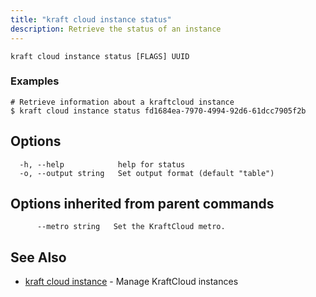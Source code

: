 ```yaml
---
title: "kraft cloud instance status"
description: Retrieve the status of an instance
---
```


```
kraft cloud instance status [FLAGS] UUID
```

### Examples

```
# Retrieve information about a kraftcloud instance
$ kraft cloud instance status fd1684ea-7970-4994-92d6-61dcc7905f2b

```

## Options

```
  -h, --help            help for status
  -o, --output string   Set output format (default "table")
```

## Options inherited from parent commands

```
      --metro string   Set the KraftCloud metro.
```

## See Also

* [kraft cloud instance](kraft_cloud_instance.md)	 - Manage KraftCloud instances

